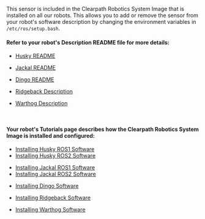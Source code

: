 
This sensor is included in the Clearpath Robotics System Image that is installed on all our robots.
This allows you to add or remove the sensor from your robot's software description by changing the environment variables in `/etc/ros/setup.bash`.

#### Refer to your robot's Description README file for more details:

<Tabs groupId="ros_versions">
  <TabItem
    value="husky"
    label="Husky"
    default
  >
    <ul>
      <li>
        <a href="https://github.com/husky/husky/blob/noetic-devel/husky_description/README.md">Husky README</a>
      </li>
    </ul>
  </TabItem>
  <TabItem
    value="jackal"
    label="Jackal"
  >
    <ul>
      <li>
        <a href="https://github.com/jackal/jackal/blob/noetic-devel/jackal_description/README.md">Jackal README</a>
      </li>
    </ul>
  </TabItem>
  <TabItem
    value="dingo"
    label="Dingo"
  >
    <ul>
      <li>
        <a href="https://github.com/dingo-cpr/dingo/blob/melodic-devel/dingo_description/README.md">Dingo README</a>
      </li>
    </ul>
  </TabItem>
  <TabItem
    value="ridgeback"
    label="Ridgeback"
  >
    <ul>
      <li>
        <a href="https://github.com/ridgeback/ridgeback/tree/melodic-devel/ridgeback_description">Ridgeback Description</a>
      </li>
    </ul>
  </TabItem>
  <TabItem
    value="warthog"
    label="Warthog"
  >
    <ul>
      <li>
        <a href="https://github.com/warthog-cpr/warthog/tree/kinetic-devel/warthog_description">Warthog Description</a>
      </li>
    </ul>
  </TabItem>
</Tabs>

<br />

#### Your robot's Tutorials page describes how the Clearpath Robotics System Image is installed and configured:

<Tabs groupId="ros_versions">
  <TabItem
    value="husky"
    label="Husky"
    default
  >
    <ul>
      <li>
        <a href="/docs/robots/outdoor_robots/husky/tutorials_husky/tutorials_husky_ros1#husky-software-setup">Installing Husky ROS1 Software</a>
      </li>
      <li>
        <a href="/docs/robots/outdoor_robots/husky/tutorials_husky/tutorials_husky_ros2#husky-software-setup">Installing Husky ROS2 Software</a>
      </li>
    </ul>
  </TabItem>
  <TabItem
    value="jackal"
    label="Jackal"
  >
    <ul>
      <li>
        <a href="/docs/robots/outdoor_robots/jackal/tutorials_jackal/tutorials_jackal_ros1#jackal-software-setup">Installing Jackal ROS1 Software</a>
      </li>
      <li>
        <a href="/docs/robots/outdoor_robots/jackal/tutorials_jackal/tutorials_jackal_ros2#jackal-software-setup">Installing Jackal ROS2 Software</a>
      </li>
    </ul>
  </TabItem>
  <TabItem
    value="dingo"
    label="Dingo"
  >
    <ul>
      <li>
        <a href="/docs/robots/indoor_robots/dingo/tutorials_dingo/#dingo-software-setup">Installing Dingo Software</a>
      </li>
    </ul>
  </TabItem>
  <TabItem
    value="ridgeback"
    label="Ridgeback"
  >
    <ul>
      <li>
        <a href="/docs/robots/indoor_robots/ridgeback/tutorials_ridgeback/#ridgeback-software-setup">Installing Ridgeback Software</a>
      </li>
    </ul>
  </TabItem>
  <TabItem
    value="warthog"
    label="Warthog"
  >
    <ul>
      <li>
        <a href="/docs/robots/outdoor_robots/warthog/tutorials_warthog/#warthog-software-setup">Installing Warthog Software</a>
      </li>
    </ul>
  </TabItem>
</Tabs>
